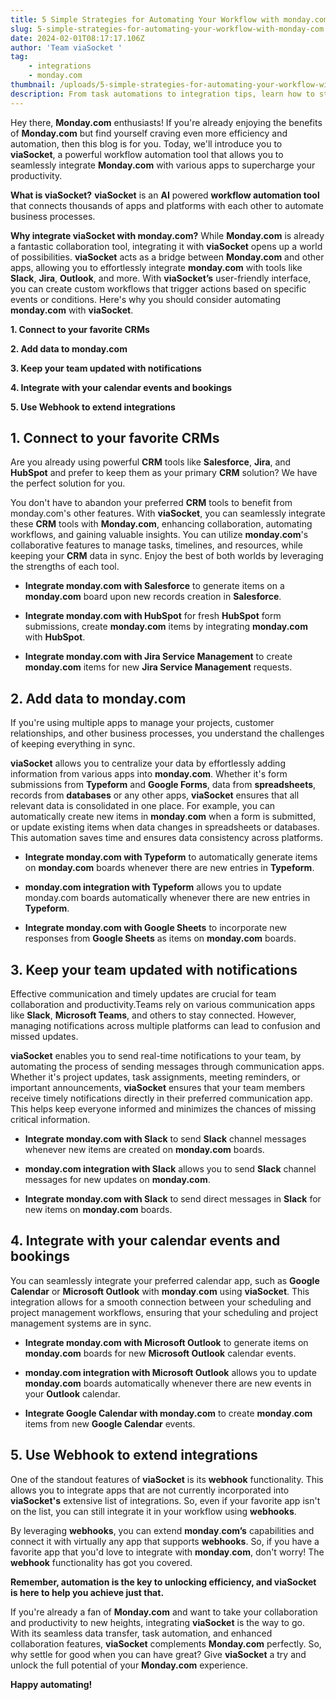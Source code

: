 ```yaml
---
title: 5 Simple Strategies for Automating Your Workflow with monday.com
slug: 5-simple-strategies-for-automating-your-workflow-with-monday-com
date: 2024-02-01T08:17:17.106Z
author: 'Team viaSocket '
tag:
    - integrations
    - monday.com
thumbnail: /uploads/5-simple-strategies-for-automating-your-workflow-with-monday-com.jpg
description: From task automations to integration tips, learn how to streamline your processes and maximize efficiency with monday.com's powerful automation features.
---
```


Hey there, **Monday.com** enthusiasts! If you're already enjoying the benefits of **Monday.com** but find yourself craving even more efficiency and automation, then this blog is for you. Today, we'll introduce you to **viaSocket**, a powerful workflow automation tool that allows you to seamlessly integrate **Monday.com** with various apps to supercharge your productivity.

**What is viaSocket?** **viaSocket** is an **AI** powered **workflow automation tool** that connects thousands of apps and platforms with each other to automate business processes.

**Why integrate viaSocket with monday.com?** While **Monday.com** is already a fantastic collaboration tool, integrating it with **viaSocket** opens up a world of possibilities. **viaSocket** acts as a bridge between **Monday.com** and other apps, allowing you to effortlessly integrate **monday.com** with tools like **Slack**, **Jira**, **Outlook**, and more. With **viaSocket’s** user-friendly interface, you can create custom workflows that trigger actions based on specific events or conditions. Here's why you should consider automating **monday.com** with **viaSocket**.

**1. Connect to your favorite CRMs**

**2. Add data to monday.com**

**3. Keep your team updated with notifications**

**4. Integrate with your calendar events and bookings**

**5. Use Webhook to extend integrations**

## **1. Connect to your favorite CRMs**<a id="1-connect-to-your-favorite-crms"></a>

Are you already using powerful **CRM** tools like **Salesforce**, **Jira**, and **HubSpot** and prefer to keep them as your primary **CRM** solution? We have the perfect solution for you.

You don't have to abandon your preferred **CRM** tools to benefit from monday.com's other features. With **viaSocket**, you can seamlessly integrate these **CRM** tools with **Monday.com**, enhancing collaboration, automating workflows, and gaining valuable insights. You can utilize **monday.com**'s collaborative features to manage tasks, timelines, and resources, while keeping your **CRM** data in sync. Enjoy the best of both worlds by leveraging the strengths of each tool.

-   **Integrate monday.com with Salesforce** to generate items on a **monday.com** board upon new records creation in **Salesforce**.

-   **Integrate monday.com with HubSpot** for fresh **HubSpot** form submissions, create **monday.com** items by integrating **monday.com** with **HubSpot**.

-   **Integrate monday.com with Jira Service Management** to create **monday.com** items for new **Jira Service Management** requests.

## **2. Add data to monday.com**<a id="2-add-data-to-mondaycom"></a>

If you're using multiple apps to manage your projects, customer relationships, and other business processes, you understand the challenges of keeping everything in sync.

**viaSocket** allows you to centralize your data by effortlessly adding information from various apps into **monday.com**. Whether it's form submissions from **Typeform** and **Google Forms**, data from **spreadsheets**, records from **databases** or any other apps, **viaSocket** ensures that all relevant data is consolidated in one place. For example, you can automatically create new items in **monday**.**com** when a form is submitted, or update existing items when data changes in spreadsheets or databases. This automation saves time and ensures data consistency across platforms.

-   **Integrate monday.com with Typeform** to automatically generate items on **monday.com** boards whenever there are new entries in **Typeform**.

-   **monday.com integration with Typeform** allows you to update monday.com boards automatically whenever there are new entries in **Typeform**.

-   **Integrate monday.com with Google Sheets** to incorporate new responses from **Google Sheets** as items on **monday.com** boards.

## **3. Keep your team updated with notifications**<a id="3-keep-your-team-updated-with-notifications"></a>

Effective communication and timely updates are crucial for team collaboration and productivity.Teams rely on various communication apps like **Slack**, **Microsoft Teams**, and others to stay connected. However, managing notifications across multiple platforms can lead to confusion and missed updates.

**viaSocket** enables you to send real-time notifications to your team, by automating the process of sending messages through communication apps. Whether it's project updates, task assignments, meeting reminders, or important announcements, **viaSocket** ensures that your team members receive timely notifications directly in their preferred communication app. This helps keep everyone informed and minimizes the chances of missing critical information.

-   **Integrate monday.com with Slack** to send **Slack** channel messages whenever new items are created on **monday.com** boards.

-   **monday.com integration with Slack** allows you to send **Slack** channel messages for new updates on **monday.com**.

-   **Integrate monday.com with Slack** to send direct messages in **Slack** for new items on **monday.com** boards.

## **4. Integrate with your calendar events and bookings**<a id="4-integrate-with-your-calendar-events-and-bookings"></a>

You can seamlessly integrate your preferred calendar app, such as **Google Calendar** or **Microsoft Outlook** with **monday**.**com** using **viaSocket**. This integration allows for a smooth connection between your scheduling and project management workflows, ensuring that your scheduling and project management systems are in sync.

-   **Integrate monday.com with Microsoft Outlook** to generate items on **monday.com** boards for new **Microsoft Outlook** calendar events.

-   **monday.com integration with Microsoft Outlook** allows you to update **monday.com** boards automatically whenever there are new events in your **Outlook** calendar.

-   **Integrate Google Calendar with monday.com** to create **monday**.**com** items from new **Google Calendar** events.

## **5. Use Webhook to extend integrations**<a id="5-use-webhook-to-extend-integrations"></a>

One of the standout features of **viaSocket** is its **webhook** functionality. This allows you to integrate apps that are not currently incorporated into **viaSocket's** extensive list of integrations. So, even if your favorite app isn't on the list, you can still integrate it in your workflow using **webhooks**.

By leveraging **webhooks**, you can extend **monday**.**com’s** capabilities and connect it with virtually any app that supports **webhooks**. So, if you have a favorite app that you'd love to integrate with **monday**.**com**, don't worry! The **webhook** functionality has got you covered.

**Remember, automation is the key to unlocking efficiency, and viaSocket is here to help you achieve just that.**

If you're already a fan of **Monday.com** and want to take your collaboration and productivity to new heights, integrating **viaSocket** is the way to go. With its seamless data transfer, task automation, and enhanced collaboration features, **viaSocket** complements **Monday.com** perfectly. So, why settle for good when you can have great? Give **viaSocket** a try and unlock the full potential of your **Monday.com** experience.

**Happy automating!**
